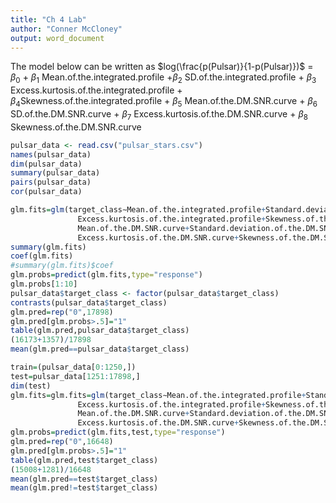 ```yaml
---
title: "Ch 4 Lab"
author: "Conner McCloney"
output: word_document
---
```


The model below can be written as $log(\frac{p(Pulsar)}{1-p(Pulsar)})$ = $\beta_0$ + $\beta_1$ Mean.of.the.integrated.profile +$\beta_2$
SD.of.the.integrated.profile + $\beta_3$ Excess.kurtosis.of.the.integrated.profile + $\beta_4$Skewness.of.the.integrated.profile + $\beta_5$
Mean.of.the.DM.SNR.curve + $\beta_6$ SD.of.the.DM.SNR.curve + $\beta_7$ Excess.kurtosis.of.the.DM.SNR.curve + $\beta_8$ Skewness.of.the.DM.SNR.curve

```r
pulsar_data <- read.csv("pulsar_stars.csv")
names(pulsar_data)
dim(pulsar_data)
summary(pulsar_data)
pairs(pulsar_data)
cor(pulsar_data)
```

```r
glm.fits=glm(target_class∼Mean.of.the.integrated.profile+Standard.deviation.of.the.integrated.profile+
               Excess.kurtosis.of.the.integrated.profile+Skewness.of.the.integrated.profile+
               Mean.of.the.DM.SNR.curve+Standard.deviation.of.the.DM.SNR.curve+
               Excess.kurtosis.of.the.DM.SNR.curve+Skewness.of.the.DM.SNR.curve,data=pulsar_data ,family =binomial )
summary(glm.fits)
coef(glm.fits)
#summary(glm.fits)$coef
glm.probs=predict(glm.fits,type="response")
glm.probs[1:10]
pulsar_data$target_class <- factor(pulsar_data$target_class)
contrasts(pulsar_data$target_class)
glm.pred=rep("0",17898)
glm.pred[glm.probs>.5]="1"
table(glm.pred,pulsar_data$target_class)
(16173+1357)/17898
mean(glm.pred==pulsar_data$target_class)
```

```r
train=(pulsar_data[0:1250,])
test=pulsar_data[1251:17898,]
dim(test)
glm.fits=glm.fits=glm(target_class∼Mean.of.the.integrated.profile+Standard.deviation.of.the.integrated.profile+
               Excess.kurtosis.of.the.integrated.profile+Skewness.of.the.integrated.profile+
               Mean.of.the.DM.SNR.curve+Standard.deviation.of.the.DM.SNR.curve+
               Excess.kurtosis.of.the.DM.SNR.curve+Skewness.of.the.DM.SNR.curve,data=train ,family =binomial )
glm.probs=predict(glm.fits,test,type="response")
glm.pred=rep("0",16648)
glm.pred[glm.probs>.5]="1"
table(glm.pred,test$target_class)
(15008+1281)/16648
mean(glm.pred==test$target_class)
mean(glm.pred!=test$target_class)
```